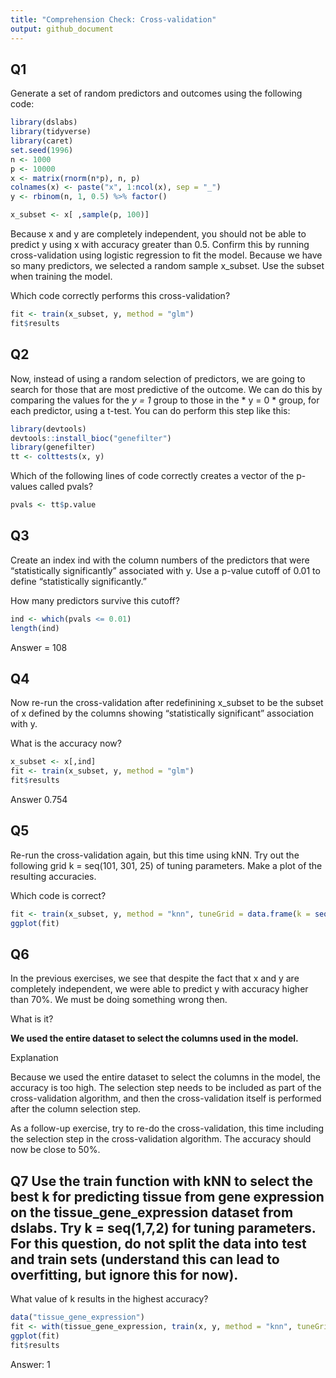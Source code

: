 ```yaml
---
title: "Comprehension Check: Cross-validation"
output: github_document
---
```



## Q1

Generate a set of random predictors and outcomes using the following code:

```r
library(dslabs)
library(tidyverse)
library(caret)
set.seed(1996)
n <- 1000
p <- 10000
x <- matrix(rnorm(n*p), n, p)
colnames(x) <- paste("x", 1:ncol(x), sep = "_")
y <- rbinom(n, 1, 0.5) %>% factor()

x_subset <- x[ ,sample(p, 100)]
```

Because x and y are completely independent, you should not be able to predict y using x with accuracy greater than 0.5. Confirm this by running cross-validation using logistic regression to fit the model. Because we have so many predictors, we selected a random sample x_subset. Use the subset when training the model.

Which code correctly performs this cross-validation?

```r
fit <- train(x_subset, y, method = "glm")
fit$results
```


## Q2

Now, instead of using a random selection of predictors, we are going to search for those that are most predictive of the outcome. We can do this by comparing the values for the *y = 1*  group to those in the * y = 0 * group, for each predictor, using a t-test. You can do perform this step like this:

```r
library(devtools)
devtools::install_bioc("genefilter")
library(genefilter)
tt <- colttests(x, y)
```


Which of the following lines of code correctly creates a vector of the p-values called pvals?

```r
pvals <- tt$p.value
```

## Q3

Create an index ind with the column numbers of the predictors that were "statistically significantly" associated with y. Use a p-value cutoff of 0.01 to define "statistically significantly."

How many predictors survive this cutoff?

```r
ind <- which(pvals <= 0.01)
length(ind)
```

Answer = 108

## Q4

Now re-run the cross-validation after redefinining x_subset to be the subset of x defined by the columns showing "statistically significant" association with y.

What is the accuracy now?
```r
x_subset <- x[,ind]
fit <- train(x_subset, y, method = "glm")
fit$results
```
Answer 0.754

## Q5
Re-run the cross-validation again, but this time using kNN. Try out the following grid k = seq(101, 301, 25) of tuning parameters. Make a plot of the resulting accuracies.

Which code is correct?
```r
fit <- train(x_subset, y, method = "knn", tuneGrid = data.frame(k = seq(101, 301, 25)))
ggplot(fit)
```

## Q6
In the previous exercises, we see that despite the fact that x and y are completely independent, we were able to predict y with accuracy higher than 70%. We must be doing something wrong then.

What is it?

**We used the entire dataset to select the columns used in the model.**

Explanation

Because we used the entire dataset to select the columns in the model, the accuracy is too high. The selection step needs to be included as part of the cross-validation algorithm, and then the cross-validation itself is performed after the column selection step.

As a follow-up exercise, try to re-do the cross-validation, this time including the selection step in the cross-validation algorithm. The accuracy should now be close to 50%.

## Q7 Use the train function with kNN to select the best k for predicting tissue from gene expression on the tissue_gene_expression dataset from dslabs. Try k = seq(1,7,2) for tuning parameters. For this question, do not split the data into test and train sets (understand this can lead to overfitting, but ignore this for now).

What value of k results in the highest accuracy?


```r
data("tissue_gene_expression")
fit <- with(tissue_gene_expression, train(x, y, method = "knn", tuneGrid = data.frame( k = seq(1, 7, 2))))
ggplot(fit)
fit$results
```

Answer: 1